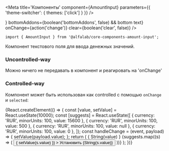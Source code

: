 


<Meta
    title='Компоненты'
    component={AmountInput}
    parameters={{ 'theme-switcher': { themes: ['click'] } }}
/>


<!-- Canvas -->

<Story name='AmountInput'>
    <AmountInput
        value={number('value', null)}
        currency={text('currency', 'RUR')}
        minority={number('minority', 100)}
        bold={boolean('bold', true)}
        block={boolean('block', false)}
        size={select('size', ['s', 'm', 'l'], 's')}
        disabled={boolean('disabled', false)}
        placeholder={text('placeholder', undefined)}
        label={text('label', '')}
        hint={text('hint', '')}
        error={text('error', '')}
        leftAddons={boolean('leftAddons', false) && <Icon />}
        bottomAddons={boolean('bottomAddons', false) && <span>bottom text</span>}
        onChange={action('change')}
        clear={boolean('clear', false)}
    />
</Story>


<!-- Docs -->

<ComponentHeader
    name='AmountInput'
    version={version}
    package='@alfalab/core-components-amount-input'
    stage={2}
    design='https://www.figma.com/file/KlFOLLkKO8rtvvQE3RXuhq/Click-Library?node-id=532%3A544'
/>

```tsx
import { AmountInput } from '@alfalab/core-components-amount-input';
```

Компонент текстового поля для ввода денежных значений.

<AmountInput bold={false} />


<Props of={AmountInput} />


### Uncontrolled-way

Можно ничего не передавать в компонент и реагировать на 'onChange'

<Preview>
    <AmountInput />
</Preview>

### Controlled-way

Компонент может быть использован как controlled с помощью `onChange` и `selected`:

<Preview>
    {React.createElement(() => {
        const [value, setValue] = React.useState(10000);
        const [suggests] = React.useState([
            { currency: 'RUR', minorUnits: 100, value: 15600 },
            { currency: 'RUR', minorUnits: 100, value: 500 },
            { currency: 'RUR', minorUnits: 100, value: null },
            { currency: 'RUR', minorUnits: 100, value: 0 },
        ]);
        const handleChange = (event, payload) => {
            setValue(payload.value);
        };
        return (
            <Container>
                <Row align="middle">
                    <Col>
                        <AmountInput
                            value={value}
                            onChange={handleChange}
                        />
                    </Col>
                    <Col>
                        { String(value) }
                    </Col>
                    {suggests.map((s) => (
                        <button
                            onClick={() => { setValue(s.value) }}
                        >
                           Установить {String(s.value)}
                        </button>
                    ))}
                </Row>
            </Container>
        );
    })}
</Preview>
